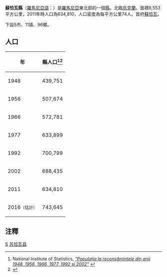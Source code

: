 {{Infobox County Romania
|name=Suceava
|map=Suceava in Romania.svg
|coa=Actual Suceava county CoA.png
|Historic region=南[[布科維納|布科維納]]
|lDevelopment region=東北
|capital=
|ind=SV
|population=688,435
|asof=2002
|density=80
|area=8,553
|webc=http://www.cjsuceava.ro/
|webp=http://www.prefecturasuceava.ro/
|telpref=30
}}
'''蘇恰瓦縣'''（[[羅馬尼亞語|羅馬尼亞語]]：{{lang|ro|Județul Suceava}}）是[[羅馬尼亞|羅馬尼亞]]東北部的一個[[羅馬尼亞行政區劃|縣]]。北臨[[烏克蘭|烏克蘭]]。面積8,553平方公里，2011年時人口為634,810，人口密度為每平方公里74人。首府[[蘇恰瓦|蘇恰瓦]]。

下設5市、11镇、96鄉。

== 人口 ==

{| class="wikitable"
! 年
! 縣人口<ref>National Institute of Statistics, ''[http://www.insse.ro/rpl2002rezgen/18.pdf "Populația la recensămintele din anii 1948, 1956, 1966, 1977, 1992 și 2002"] {{Wayback|url=http://www.insse.ro/rpl2002rezgen/18.pdf |date=20060922081325 }}''</ref><ref name="INSSER2016">{{cite web|url=http://www.insse.ro/cms/ro/content/popula%C5%A3ia-rom%C3%A2niei-pe-localitati-la-1-ianuarie-2016|title=Populaţia României pe localitati la 1 ianuarie 2016|date=6 June 2016|accessdate=27 October 2017|publisher=INSSE|language=ro|archive-url=https://web.archive.org/web/20171027131447/http://www.insse.ro/cms/ro/content/popula%C5%A3ia-rom%C3%A2niei-pe-localitati-la-1-ianuarie-2016|archive-date=2017-10-27|dead-url=yes}}</ref>
|-
| 1948
| 439,751
|-
| 1956
|{{increase}} 507,674
|-
| 1966
|{{increase}} 572,781
|-
| 1977
|{{increase}} 633,899
|-
| 1992
|{{increase}} 700,799
|-
| 2002
|{{decrease}} 688,435
|-
| 2011
|{{decrease}} 634,810
|-
| 2016<small>（估計）</small>
|{{increase}} 743,645
|}

==注釋==
{{reflist}}

{{Suceava County}}
{{羅馬尼亞行政區劃}}

[[Category:罗马尼亚行政区划|S]]
[[Category:苏恰瓦县|]]